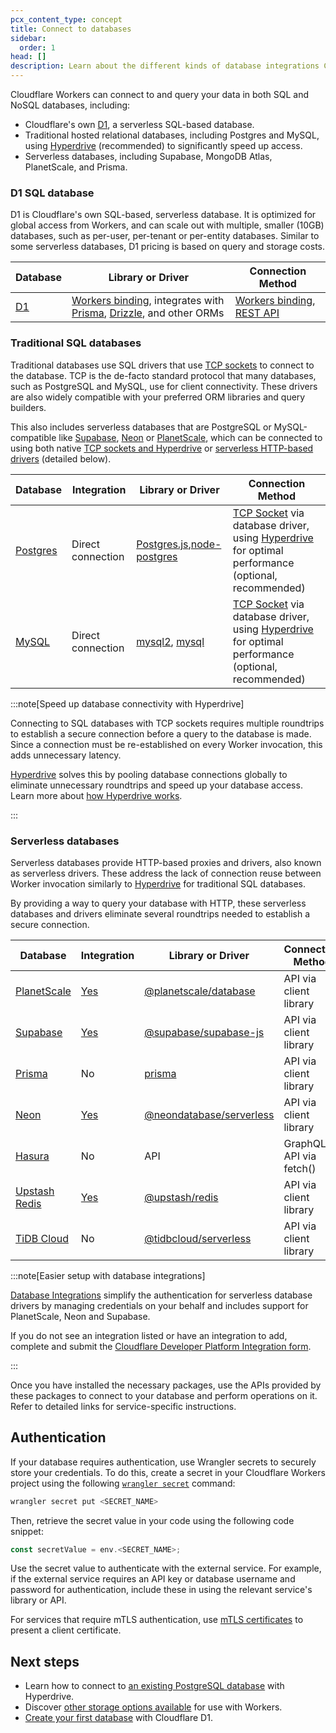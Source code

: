 ```yaml
---
pcx_content_type: concept
title: Connect to databases
sidebar:
  order: 1
head: []
description: Learn about the different kinds of database integrations Cloudflare supports.
---
```


Cloudflare Workers can connect to and query your data in both SQL and NoSQL databases, including:

- Cloudflare's own [D1](/d1/), a serverless SQL-based database.
- Traditional hosted relational databases, including Postgres and MySQL, using [Hyperdrive](/hyperdrive/) (recommended) to significantly speed up access.
- Serverless databases, including Supabase, MongoDB Atlas, PlanetScale, and Prisma.

### D1 SQL database

D1 is Cloudflare's own SQL-based, serverless database. It is optimized for global access from Workers, and can scale out with multiple, smaller (10GB) databases, such as per-user, per-tenant or per-entity databases. Similar to some serverless databases, D1 pricing is based on query and storage costs.

| Database   | Library or Driver                                                                                                                          | Connection Method                                                                                       |
| ---------- | ------------------------------------------------------------------------------------------------------------------------------------------ | ------------------------------------------------------------------------------------------------------- |
| [D1](/d1/) | [Workers binding](/d1/worker-api/), integrates with [Prisma](https://www.prisma.io/), [Drizzle](https://orm.drizzle.team/), and other ORMs | [Workers binding](/d1/worker-api/), [REST API](/api/resources/d1/subresources/database/methods/create/) |

### Traditional SQL databases

Traditional databases use SQL drivers that use [TCP sockets](/workers/runtime-apis/tcp-sockets/) to connect to the database. TCP is the de-facto standard protocol that many databases, such as PostgreSQL and MySQL, use for client connectivity.
These drivers are also widely compatible with your preferred ORM libraries and query builders.

This also includes serverless databases that are PostgreSQL or MySQL-compatible like [Supabase](/hyperdrive/examples/connect-to-postgres/postgres-database-providers/supabase/), [Neon](/hyperdrive/examples/connect-to-postgres/postgres-database-providers/neon/) or [PlanetScale](/hyperdrive/examples/connect-to-mysql/mysql-database-providers/planetscale/),
which can be connected to using both native [TCP sockets and Hyperdrive](/hyperdrive/) or [serverless HTTP-based drivers](/workers/databases/connecting-to-databases/#serverless-databases) (detailed below).

| Database                                 | Integration       | Library or Driver                                                                               | Connection Method                                                                                                                                      |
| ---------------------------------------- | ----------------- | ----------------------------------------------------------------------------------------------- | ------------------------------------------------------------------------------------------------------------------------------------------------------ |
| [Postgres](/workers/tutorials/postgres/) | Direct connection | [Postgres.js](https://github.com/porsager/postgres),[node-postgres](https://node-postgres.com/) | [TCP Socket](/workers/runtime-apis/tcp-sockets/) via database driver, using [Hyperdrive](/hyperdrive/) for optimal performance (optional, recommended) |
| [MySQL](/workers/tutorials/mysql/)       | Direct connection | [mysql2](https://github.com/sidorares/node-mysql2), [mysql](https://github.com/mysqljs/mysql)   | [TCP Socket](/workers/runtime-apis/tcp-sockets/) via database driver, using [Hyperdrive](/hyperdrive/) for optimal performance (optional, recommended) |

:::note[Speed up database connectivity with Hyperdrive]

Connecting to SQL databases with TCP sockets requires multiple roundtrips to establish a secure connection before a query to the database is made.
Since a connection must be re-established on every Worker invocation, this adds unnecessary latency.

[Hyperdrive](/hyperdrive/) solves this by pooling database connections globally to eliminate unnecessary roundtrips and speed up your database access. Learn more about [how Hyperdrive works](/hyperdrive/configuration/how-hyperdrive-works/).

:::

### Serverless databases

Serverless databases provide HTTP-based proxies and drivers, also known as serverless drivers. These address the lack of connection reuse between Worker invocation similarly to [Hyperdrive](/hyperdrive/) for traditional SQL databases.

By providing a way to query your database with HTTP, these serverless databases and drivers eliminate several roundtrips needed to establish a secure connection.

| Database                                                                                                  | Integration                                                | Library or Driver                                                                  | Connection Method       |
| --------------------------------------------------------------------------------------------------------- | ---------------------------------------------------------- | ---------------------------------------------------------------------------------- | ----------------------- |
| [PlanetScale](https://planetscale.com/blog/introducing-the-planetscale-serverless-driver-for-javascript)  | [Yes](/workers/databases/native-integrations/planetscale/) | [@planetscale/database](https://github.com/planetscale/database-js)                | API via client library  |
| [Supabase](https://github.com/supabase/supabase/tree/master/examples/with-cloudflare-workers)             | [Yes](/workers/databases/native-integrations/supabase/)    | [@supabase/supabase-js](https://github.com/supabase/supabase-js)                   | API via client library  |
| [Prisma](https://www.prisma.io/docs/guides/deployment/deployment-guides/deploying-to-cloudflare-workers)  | No                                                         | [prisma](https://github.com/prisma/prisma)                                         | API via client library  |
| [Neon](https://blog.cloudflare.com/neon-postgres-database-from-workers/)                                  | [Yes](/workers/databases/native-integrations/neon/)        | [@neondatabase/serverless](https://neon.tech/blog/serverless-driver-for-postgres/) | API via client library  |
| [Hasura](https://hasura.io/blog/building-applications-with-cloudflare-workers-and-hasura-graphql-engine/) | No                                                         | API                                                                                | GraphQL API via fetch() |
| [Upstash Redis](https://blog.cloudflare.com/cloudflare-workers-database-integration-with-upstash/)        | [Yes](/workers/databases/native-integrations/upstash/)     | [@upstash/redis](https://github.com/upstash/upstash-redis)                         | API via client library  |
| [TiDB Cloud](https://docs.pingcap.com/tidbcloud/integrate-tidbcloud-with-cloudflare)                      | No                                                         | [@tidbcloud/serverless](https://github.com/tidbcloud/serverless-js)                | API via client library  |

:::note[Easier setup with database integrations]

[Database Integrations](/workers/databases/native-integrations/) simplify the authentication for serverless database drivers by managing credentials on your behalf and includes support for PlanetScale, Neon and Supabase.

If you do not see an integration listed or have an integration to add, complete and submit the [Cloudflare Developer Platform Integration form](https://forms.gle/iaUqLWE8aezSEhgd6).

:::

Once you have installed the necessary packages, use the APIs provided by these packages to connect to your database and perform operations on it. Refer to detailed links for service-specific instructions.

## Authentication

If your database requires authentication, use Wrangler secrets to securely store your credentials. To do this, create a secret in your Cloudflare Workers project using the following [`wrangler secret`](/workers/wrangler/commands/#secret) command:

```sh
wrangler secret put <SECRET_NAME>
```

Then, retrieve the secret value in your code using the following code snippet:

```js
const secretValue = env.<SECRET_NAME>;
```

Use the secret value to authenticate with the external service. For example, if the external service requires an API key or database username and password for authentication, include these in using the relevant service's library or API.

For services that require mTLS authentication, use [mTLS certificates](/workers/runtime-apis/bindings/mtls) to present a client certificate.

## Next steps

- Learn how to connect to [an existing PostgreSQL database](/hyperdrive/) with Hyperdrive.
- Discover [other storage options available](/workers/platform/storage-options/) for use with Workers.
- [Create your first database](/d1/get-started/) with Cloudflare D1.
